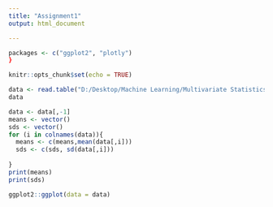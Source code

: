 ---
title: "Assignment1"
output: html_document

---
```{r, echo=FALSE, warning=FALSE}
packages <- c("ggplot2", "plotly")
}
```

```{r setup, include=FALSE}
knitr::opts_chunk$set(echo = TRUE)
```

```{r importExcel}
data <- read.table("D:/Desktop/Machine Learning/Multivariate Statistics/First Group Assignment/T1-9.dat",header = FALSE)
data

```

```{r description}
data <- data[,-1]
means <- vector()
sds <- vector()
for (i in colnames(data)){
  means <- c(means,mean(data[,i]))
  sds <- c(sds, sd(data[,i]))
  
}
print(means)
print(sds)
```

```{r graphing}
ggplot2::ggplot(data = data)
```

